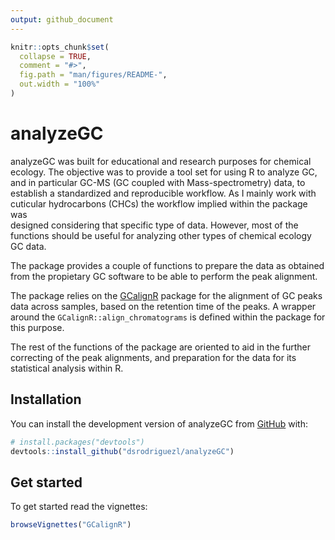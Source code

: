 ```yaml
---
output: github_document
---
```


<!-- README.md is generated from README.Rmd. Please edit that file -->

```r
knitr::opts_chunk$set(
  collapse = TRUE,
  comment = "#>",
  fig.path = "man/figures/README-",
  out.width = "100%"
)
```

# analyzeGC

<!-- badges: start -->
<!-- badges: end -->

analyzeGC was built for educational and research purposes for
chemical ecology. The objective was to provide a tool set for using R to 
analyze GC, and in particular GC-MS (GC coupled with Mass-spectrometry) data, 
to establish a standardized and reproducible workflow. As I mainly work with 
cuticular hydrocarbons (CHCs) the workflow implied within the package was  
designed considering that specific type of data. However, most of the 
functions should be useful for analyzing other types of chemical ecology GC 
data.

The package provides a couple of functions to prepare the data as obtained from
the propietary GC software to be able to perform the peak alignment.

The package relies on the [GCalignR](https://github.com/mottensmann/GCalignR)
package for the alignment of GC peaks data across samples, based on the 
retention time of the peaks. A wrapper around the 
`GCalignR::align_chromatograms` is defined within the package for this purpose.

The rest of the functions of the package are oriented to aid in the further
correcting of the peak alignments, and preparation for the data for its
statistical analysis within R.

## Installation

You can install the development version of analyzeGC from [GitHub](https://github.com/) with:

``` r
# install.packages("devtools")
devtools::install_github("dsrodriguezl/analyzeGC")
```

## Get started

To get started read the vignettes:

```r
browseVignettes("GCalignR")
```

